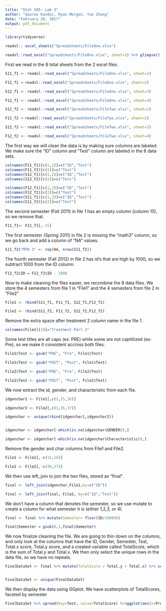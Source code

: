 ```yaml
---
title: "Stat 585- Lab 3"
author: "Gaurav Kandoi, Ryan Morgan, Yue Zhang"
date: "February 20, 2017"
output: pdf_document
---
```


```r
library(tidyverse)

readxl:: excel_sheets("Spreadsheets/FileOne.xlsx")

readxl::read_excel("Spreadsheets/FileOne.xlsx", sheet=1) %>% glimpse()
```

First we read in the 8 total sheets from the 2 excel files.

```r
S11_f1 <- readxl::read_excel("Spreadsheets/FileOne.xlsx", sheet=1)

F11_f1 <-readxl::read_excel("Spreadsheets/FileOne.xlsx", sheet=2)

S12_f1 <- readxl::read_excel("Spreadsheets/FileOne.xlsx", sheet=3)

F12_f1 <- readxl::read_excel("Spreadsheets/FileOne.xlsx", sheet=4) 

S11_f2 <- readxl::read_excel("Spreadsheets/FileTwo.xlsx", sheet=1)

F11_f2 <-readxl::read_excel("Spreadsheets/FileTwo.xlsx", sheet=2)

S12_f2 <- readxl::read_excel("Spreadsheets/FileTwo.xlsx", sheet=3)

F12_f2 <- readxl::read_excel("Spreadsheets/FileTwo.xlsx", sheet=4) 

```

The first way we will clean the data is by making sure columns are labeled. We make sure the "ID" column and "Test" column are labeled in the 8 data sets.

```r
colnames(F11_f1)[c(1,2)]=c("ID","Test")
colnames(F11_f2)[c(2)]=c("Test")
colnames(S12_f1)[c(1,2)]=c("ID","Test")
colnames(S12_f2)[c(2)]=c("Test")

colnames(F12_f1)[c(1,2)]=c("ID","Test")
colnames(F12_f2)[c(2)]=c("Test")
colnames(S11_f1)[c(1,2)]=c("ID","Test")
colnames(S11_f2)[c(2)]=c("Test")

```

The second semester (Fall 2011) in file 1 has an empty column (column 15), so we remove that.

```r
F11_f1<- F11_f1[,-15]
```

The first semester (Spring 2011) in file 2 is missing the "math3" column, so we go back and add a column of "NA" values. 

```r
S11_f2$"MTH 3" <- rep(NA, nrow(S11_f2))
```

The fourth semester (Fall 2012) in file 2 has id's that are high by 1000, so we subtract 1000 from the ID column.

```r
F12_f2$ID = F12_f2$ID - 1000
```

Now to make cleaning the files easier, we recombine the 8 data files. We store the 4 semesters from file 1 in "File1" and the 4 semesters from file 2 in "File2"

```r
File1 <- rbind(S11_f1, F11_f1, S12_f1,F12_f1)

File2 <- rbind(S11_f2, F11_f2, S12_f2,F12_f2)
```

Remove the extra space after treatment 2 column name in the file 1.

```r
colnames(File1)[18]="Treatment Part 2"
```

Some test titles are all caps (ex: PRE) while some are not capitilized (ex: Pre), so we make it consistent accross both files.

```r
File1$Test <- gsub("PRE", "Pre", File1$Test)

File1$Test <- gsub("POST", "Post", File1$Test)

File2$Test <- gsub("PRE", "Pre", File2$Test)

File2$Test <- gsub("POST", "Post", File2$Test)

```

We now extract the id, gender, and characteristic from each file. 

```r
idgenchar1 <- File1[,c(1,15,16)]

idgenchar2 <- File2[,c(1,36,37)]

idgenchar <- unique(rbind(idgenchar1,idgenchar2))


idgenchar <- idgenchar[-which(is.na(idgenchar$GENDER)),]

idgenchar <- idgenchar[-which(is.na(idgenchar$Characteristic)),]
```

Remove the gender and char columns from File1 and File2. 
```r
File1 <- File1[,-c(15,16)]

File2 <- File2[,-c(36,37)]

```

We then use left_join to join the two files, stored as "final".
```r
final <- left_join(idgenchar,File1,by=c("ID"))

final <- left_join(final, File2, by=c("ID","Test"))
```

We don't have a column that denotes the semester, so we use mutate to create a column for what semester it is (either 1,2,3, or 4).
```r
final <- final %>% mutate(Semester= floor(ID/10000))

final$Semester = gsub(0,1,final$Semester)
```

We now finalize cleaning the file. We are going to thin down on the columns, and only look at the columns that have the ID, Gender, Semester, Test, Total.x score, Total.y score, and a created variable called TotalScore, which is the sum of Total.y and Total.x. We then only select the unique rows in the data file, so we have no repeats.


```r
FinalDataSet <- final %>% mutate(TotalScore = Total.y + Total.x) %>% select(ID, GENDER, TotalScore, Semester, Test) 


FinalDataSet <- unique(FinalDataSet)

```

We then display the data using GGplot. We have scatterplots of TotalScores, faceted by semester

```r
FinalDataSet %>% spread(key=Test, value=TotalScore) %>%ggplot(aes(x=Pre,y=Post, colour=GENDER)) + geom_point()+facet_wrap(~Semester)

```
